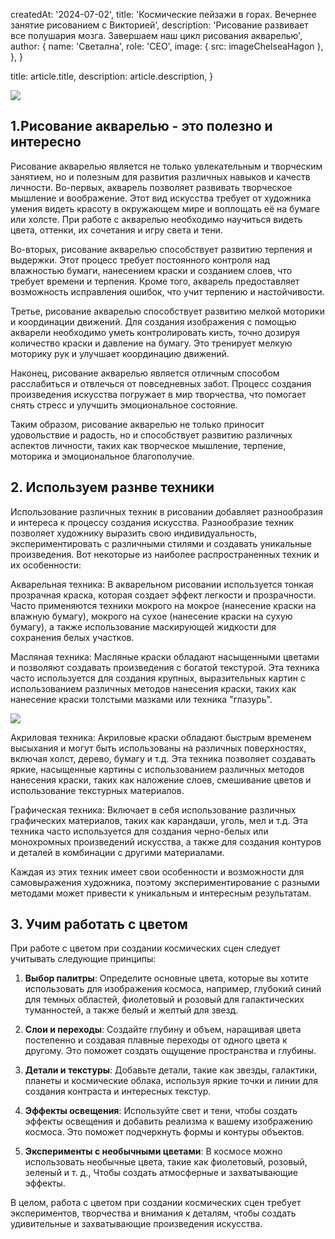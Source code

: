 
  createdAt: '2024-07-02',
  title: 'Космические пейзажи в горах. Вечернее занятие рисованием с Викторией',
  description:
    'Рисование развивает все полушария мозга. Завершаем наш цикл рисования акварелью',
  author: {
    name: 'Светална',
    role: 'СЕО',
    image: { src: imageChelseaHagon },
  },
}

  title: article.title,
  description: article.description,
}

![](./spaceArt.jpg)
## 1.Рисование акварелью - это полезно и интересно

Рисование акварелью является не только увлекательным и творческим занятием, но и полезным для развития различных навыков и качеств личности. Во-первых, акварель позволяет развивать творческое мышление и воображение. Этот вид искусства требует от художника умения видеть красоту в окружающем мире и воплощать её на бумаге или холсте. При работе с акварелью необходимо научиться видеть цвета, оттенки, их сочетания и игру света и тени.

Во-вторых, рисование акварелью способствует развитию терпения и выдержки. Этот процесс требует постоянного контроля над влажностью бумаги, нанесением краски и созданием слоев, что требует времени и терпения. Кроме того, акварель предоставляет возможность исправления ошибок, что учит терпению и настойчивости.

Третье, рисование акварелью способствует развитию мелкой моторики и координации движений. Для создания изображения с помощью акварели необходимо уметь контролировать кисть, точно дозируя количество краски и давление на бумагу. Это тренирует мелкую моторику рук и улучшает координацию движений.

Наконец, рисование акварелью является отличным способом расслабиться и отвлечься от повседневных забот. Процесс создания произведения искусства погружает в мир творчества, что помогает снять стресс и улучшить эмоциональное состояние.

Таким образом, рисование акварелью не только приносит удовольствие и радость, но и способствует развитию различных аспектов личности, таких как творческое мышление, терпение, моторика и эмоциональное благополучие.



## 2. Используем разнве техники

Использование различных техник в рисовании добавляет разнообразия и интереса к процессу создания искусства. Разнообразие техник позволяет художнику выразить свою индивидуальность, экспериментировать с различными стилями и создавать уникальные произведения. Вот некоторые из наиболее распространенных техник и их особенности:

Акварельная техника: В акварельном рисовании используется тонкая прозрачная краска, которая создает эффект легкости и прозрачности. Часто применяются техники мокрого на мокрое (нанесение краски на влажную бумагу), мокрого на сухое (нанесение краски на сухую бумагу), а также использование маскирующей жидкости для сохранения белых участков.

Масляная техника: Масляные краски обладают насыщенными цветами и позволяют создавать произведения с богатой текстурой. Эта техника часто используется для создания крупных, выразительных картин с использованием различных методов нанесения краски, таких как нанесение краски толстыми мазками или техника "глазурь".

![](./spaceProcess.jpg)

Акриловая техника: Акриловые краски обладают быстрым временем высыхания и могут быть использованы на различных поверхностях, включая холст, дерево, бумагу и т.д. Эта техника позволяет создавать яркие, насыщенные картины с использованием различных методов нанесения краски, таких как наложение слоев, смешивание цветов и использование текстурных материалов.

Графическая техника: Включает в себя использование различных графических материалов, таких как карандаши, уголь, мел и т.д. Эта техника часто используется для создания черно-белых или монохромных произведений искусства, а также для создания контуров и деталей в комбинации с другими материалами.

Каждая из этих техник имеет свои особенности и возможности для самовыражения художника, поэтому экспериментирование с разными методами может привести к уникальным и интересным результатам.

## 3. Учим работать с цветом

При работе с цветом при создании космических сцен следует учитывать следующие принципы:

1. **Выбор палитры**: Определите основные цвета, которые вы хотите использовать для изображения космоса, например, глубокий синий для темных областей, фиолетовый и розовый для галактических туманностей, а также белый и желтый для звезд.

2. **Слои и переходы**: Создайте глубину и объем, наращивая цвета постепенно и создавая плавные переходы от одного цвета к другому. Это поможет создать ощущение пространства и глубины.

3. **Детали и текстуры**: Добавьте детали, такие как звезды, галактики, планеты и космические облака, используя яркие точки и линии для создания контраста и интересных текстур.


4. **Эффекты освещения**: Используйте свет и тени, чтобы создать эффекты освещения и добавить реализма к вашему изображению космоса. Это поможет подчеркнуть формы и контуры объектов.

5. **Эксперименты с необычными цветами**: В космосе можно использовать необычные цвета, такие как фиолетовый, розовый, зеленый и т. д., Чтобы создать атмосферные и захватывающие эффекты.

В целом, работа с цветом при создании космических сцен требует экспериментов, творчества и внимания к деталям, чтобы создать удивительные и захватывающие произведения искусства.


